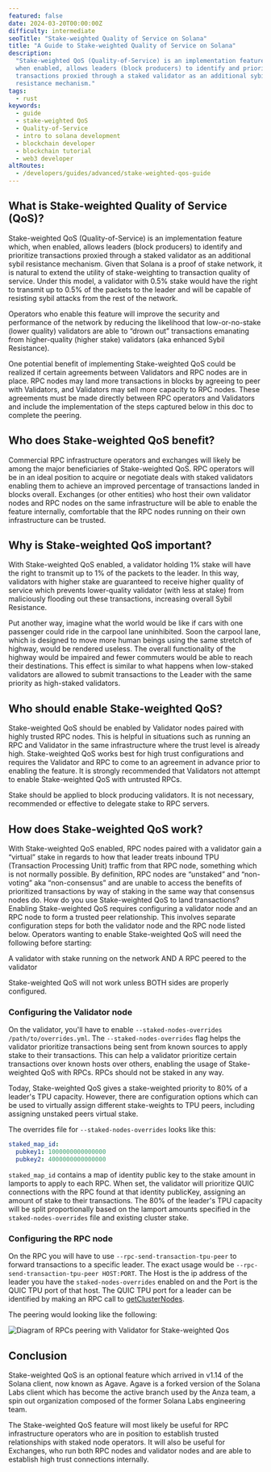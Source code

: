 ```yaml
---
featured: false
date: 2024-03-20T00:00:00Z
difficulty: intermediate
seoTitle: "Stake-weighted Quality of Service on Solana"
title: "A Guide to Stake-weighted Quality of Service on Solana"
description:
  "Stake-weighted QoS (Quality-of-Service) is an implementation feature which,
  when enabled, allows leaders (block producers) to identify and prioritize
  transactions proxied through a staked validator as an additional sybil
  resistance mechanism."
tags:
  - rust
keywords:
  - guide
  - stake-weighted QoS
  - Quality-of-Service
  - intro to solana development
  - blockchain developer
  - blockchain tutorial
  - web3 developer
altRoutes:
  - /developers/guides/advanced/stake-weighted-qos-guide
---
```


## What is Stake-weighted Quality of Service (QoS)?

Stake-weighted QoS (Quality-of-Service) is an implementation feature which, when
enabled, allows leaders (block producers) to identify and prioritize
transactions proxied through a staked validator as an additional sybil
resistance mechanism. Given that Solana is a proof of stake network, it is
natural to extend the utility of stake-weighting to transaction quality of
service. Under this model, a validator with 0.5% stake would have the right to
transmit up to 0.5% of the packets to the leader and will be capable of
resisting sybil attacks from the rest of the network.

Operators who enable this feature will improve the security and performance of
the network by reducing the likelihood that low-or-no-stake (lower quality)
validators are able to “drown out” transactions emanating from higher-quality
(higher stake) validators (aka enhanced Sybil Resistance).

One potential benefit of implementing Stake-weighted QoS could be realized if
certain agreements between Validators and RPC nodes are in place. RPC nodes may
land more transactions in blocks by agreeing to peer with Validators, and
Validators may sell more capacity to RPC nodes. These agreements must be made
directly between RPC operators and Validators and include the implementation of
the steps captured below in this doc to complete the peering.

## Who does Stake-weighted QoS benefit?

Commercial RPC infrastructure operators and exchanges will likely be among the
major beneficiaries of Stake-weighted QoS. RPC operators will be in an ideal
position to acquire or negotiate deals with staked validators enabling them to
achieve an improved percentage of transactions landed in blocks overall.
Exchanges (or other entities) who host their own validator nodes and RPC nodes
on the same infrastructure will be able to enable the feature internally,
comfortable that the RPC nodes running on their own infrastructure can be
trusted.

## Why is Stake-weighted QoS important?

With Stake-weighted QoS enabled, a validator holding 1% stake will have the
right to transmit up to 1% of the packets to the leader. In this way, validators
with higher stake are guaranteed to receive higher quality of service which
prevents lower-quality validator (with less at stake) from maliciously flooding
out these transactions, increasing overall Sybil Resistance.

Put another way, imagine what the world would be like if cars with one passenger
could ride in the carpool lane uninhibited. Soon the carpool lane, which is
designed to move more human beings using the same stretch of highway, would be
rendered useless. The overall functionality of the highway would be impaired and
fewer commuters would be able to reach their destinations. This effect is
similar to what happens when low-staked validators are allowed to submit
transactions to the Leader with the same priority as high-staked validators.

## Who should enable Stake-weighted QoS?

Stake-weighted QoS should be enabled by Validator nodes paired with highly
trusted RPC nodes. This is helpful in situations such as running an RPC and
Validator in the same infrastructure where the trust level is already high.
Stake-weighted QoS works best for high trust configurations and requires the
Validator and RPC to come to an agreement in advance prior to enabling the
feature. It is strongly recommended that Validators not attempt to enable
Stake-weighted QoS with untrusted RPCs.

Stake should be applied to block producing validators. It is not necessary,
recommended or effective to delegate stake to RPC servers.

## How does Stake-weighted QoS work?

With Stake-weighted QoS enabled, RPC nodes paired with a validator gain a
“virtual” stake in regards to how that leader treats inbound TPU (Transaction
Processing Unit) traffic from that RPC node, something which is not normally
possible. By definition, RPC nodes are “unstaked” and “non-voting” aka
“non-consensus” and are unable to access the benefits of prioritized
transactions by way of staking in the same way that consensus nodes do. How do
you use Stake-weighted QoS to land transactions? Enabling Stake-weighted QoS
requires configuring a validator node and an RPC node to form a trusted peer
relationship. This involves separate configuration steps for both the validator
node and the RPC node listed below. Operators wanting to enable Stake-weighted
QoS will need the following before starting:

A validator with stake running on the network AND A RPC peered to the validator

Stake-weighted QoS will not work unless BOTH sides are properly configured.

### Configuring the Validator node

On the validator, you'll have to enable
`--staked-nodes-overrides /path/to/overrides.yml`. The
`--staked-nodes-overrides` flag helps the validator prioritize transactions
being sent from known sources to apply stake to their transactions. This can
help a validator prioritize certain transactions over known hosts over others,
enabling the usage of Stake-weighted QoS with RPCs. RPCs should not be staked in
any way.

Today, Stake-weighted QoS gives a stake-weighted priority to 80% of a leader's
TPU capacity. However, there are configuration options which can be used to
virtually assign different stake-weights to TPU peers, including assigning
unstaked peers virtual stake.

The overrides file for `--staked-nodes-overrides` looks like this:

```yml
staked_map_id:
  pubkey1: 1000000000000000
  pubkey2: 4000000000000000
```

`staked_map_id` contains a map of identity public key to the stake amount in
lamports to apply to each RPC. When set, the validator will prioritize QUIC
connections with the RPC found at that identity publicKey, assigning an amount
of stake to their transactions. The 80% of the leader's TPU capacity will be
split proportionally based on the lamport amounts specified in the
`staked-nodes-overrides` file and existing cluster stake.

### Configuring the RPC node

On the RPC you will have to use `--rpc-send-transaction-tpu-peer` to forward
transactions to a specific leader. The exact usage would be
`--rpc-send-transaction-tpu-peer HOST:PORT`. The Host is the ip address of the
leader you have the `staked-nodes-overrides` enabled on and the Port is the QUIC
TPU port of that host. The QUIC TPU port for a leader can be identified by
making an RPC call to [getClusterNodes](/docs/rpc/http/getclusternodes).

The peering would looking like the following:

![Diagram of RPCs peering with Validator for Stake-weighted Qos](/assets/guides/stake-weighted-qos-guide/peered-RPCs-guide.png)

## Conclusion

Stake-weighted QoS is an optional feature which arrived in v1.14 of the Solana
client, now known as Agave. Agave is a forked version of the Solana Labs client
which has become the active branch used by the Anza team, a spin out
organization composed of the former Solana Labs engineering team.

The Stake-weighted QoS feature will most likely be useful for RPC infrastructure
operators who are in position to establish trusted relationships with staked
node operators. It will also be useful for Exchanges, who run both RPC nodes and
validator nodes and are able to establish high trust connections internally.
